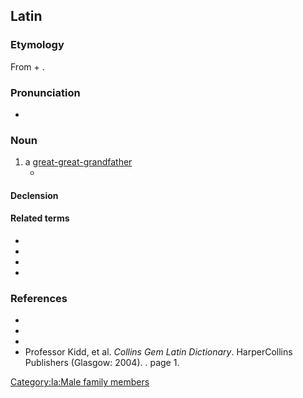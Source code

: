==Latin==

===Etymology===
From {{m|la|ab}} + {{m|la|avus||grandfather}}.

===Pronunciation===
* {{la-IPA}}

===Noun===
{{la-noun|abavus<2>}}

# a [[great-great-grandfather]]
#* {{Q|la|Festus & M. Verrius Flaccus|De Verborum Significatione|quote='''Abavus''' dicitur, quia abest ab avo, & est avus avi|trans='''''Great-great-grandfather''' he's called, for he's distant from the grandfather & is the grandfather of the grandfather.''}}

====Declension====
{{la-ndecl|abavus<2>}}

====Related terms====
* {{l|la|atavus}}
* {{l|la|avus}}
* {{l|la|proavus}}
* {{l|la|absocer}}

===References===
* {{R:L&S}}
* {{R:Elementary Lewis}}
* {{R:Gaffiot}}
* Professor Kidd, et al. ''Collins Gem Latin Dictionary''. HarperCollins Publishers (Glasgow: 2004). {{ISBN|0-00-470763-X}}. page 1.

[[Category:la:Male family members]]